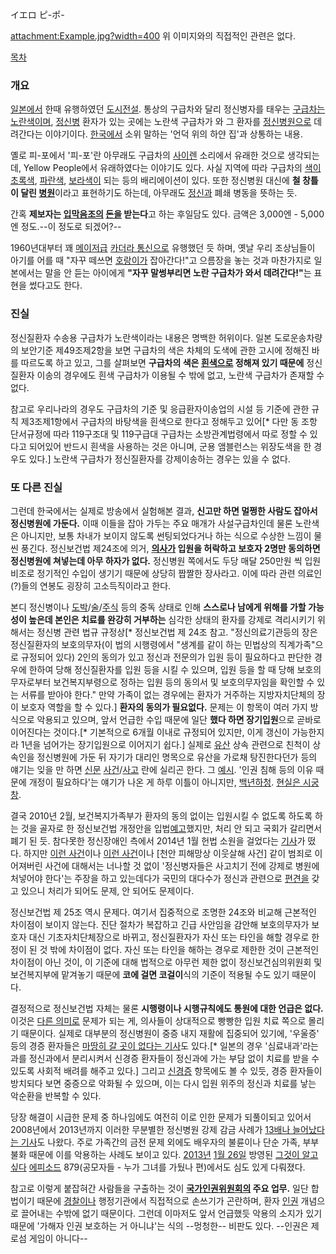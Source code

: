 イエロ ピ-ポ-

attachment:Example.jpg?width=400
위 이미지와의 직접적인 관련은 없다.

[[목차]]

=== 개요 ===
[[일본]]에서 한때 유행하였던 [[도시전설]]. 통상의 구급차와 달리 정신병자를 태우는 [[구급차]]는 [[노란색]]이며, [[정신병]] 환자가 있는 곳에는 노란색 구급차가 와 그 환자를 [[정신병원]]으로 데려간다는 이야기이다. [[한국]]에서 소위 말하는 '언덕 위의 하얀 집'과 상통하는 내용.

옐로 피-포에서 '피-포'란 아무래도 구급차의 [[사이렌]] 소리에서 유래한 것으로 생각되는데, Yellow People에서 유래하였다는 이야기도 있다. 사실 지역에 따라 구급차의 [[색]]이 [[초록색]], [[파란색]], [[보라색]]이 되는 등의 배리에이션이 있다. 또한 정신병원 대신에 '''철 창틀이 달린 [[병원]]'''이라고 표현하기도 하는데, 아무래도 [[정신과]] 폐쇄 병동을 뜻하는 듯.

간혹 '''제보자는 [[입막음]]조의 [[돈]]을 받는다'''고 하는 후일담도 있다. 금액은 3,000엔 - 5,000엔 정도.--이 정도로 되겠어?--

1960년대부터 꽤 [[메이저]]급 [[카더라 통신]]으로 유행했던 듯 하며, 옛날 우리 조상님들이 아기를 어를 때 "자꾸 떼쓰면 [[호랑이]]가 잡아간다!"고 으름장을 놓는 것과 마찬가지로 일본에서는 말을 안 듣는 아이에게 '''"자꾸 말썽부리면 노란 구급차가 와서 데려간다!"'''는 표현을 썼다고도 한다.

=== 진실 ===
정신질환자 수송용 구급차가 노란색이라는 내용은 명백한 허위이다. 일본 도로운송차량의 보안기준 제49조제2항을 보면 구급차의 색은 차체의 도색에 관한 고시에 정해진 바를 따르도록 하고 있고, 그를 살펴보면 '''구급차의 색은 [[흰색]]으로 정해져 있기 때문에''' 정신질환자 이송의 경우에도 흰색 구급차가 이용될 수 밖에 없고, 노란색 구급차가 존재할 수 없다. 

참고로 우리나라의 경우도 구급차의 기준 및 응급환자이송업의 시설 등 기준에 관한 규칙 제3조제1항에서 구급차의 바탕색을 흰색으로 한다고 정해두고 있어[* 다만 동 조항 단서규정에 따라 119구조대 및 119구급대 구급차는 소방관계법령에서 따로 정할 수 있다고 되어있어 반드시 흰색을 사용하는 것은 아니며, 군용 앰블런스는 위장도색을 한 경우도 있다.] 노란색 구급차가 정신질환자를 강제이송하는 경우는 있을 수 없다.
=== 또 다른 진실 ===
그런데 한국에서는 실제로 방송에서 실험해본 결과, '''신고만 하면 멀쩡한 사람도 잡아서 정신병원에 가둔다.''' 이때 이들을 잡아 가두는 주요 매개가 사설구급차인데 물론 노란색은 아니지만, 보통 차내가 보이지 않도록 썬팅되었다거나 하는 식으로 수상한 느낌이 물씬 풍긴다. 정신보건법 제24조에 의거, '''[[의사]]가 입원을 허락하고 보호자 2명만 동의하면 정신병원에 쳐넣는데 아무 하자가 없다.''' 정신병원 쪽에서도 두당 매달 250만원 씩 입원비조로 정기적인 수입이 생기기 때문에 상당히 짭짤한 장사라고. 이에 따라 관련 의료인(?)들의 연봉도 굉장히 고소득직이라고 한다.

본디 정신병이나 [[도박]]/[[술]]/[[주식]] 등의 중독 상태로 인해 '''스스로나 남에게 위해를 가할 가능성이 높은데 본인은 치료를 완강히 거부하는''' 심각한 상태의 환자를 강제로 격리시키기 위해서는 정신병 관련 법규 규정상[* 정신보건법 제 24조 참고. "정신의료기관등의 장은 정신질환자의 보호의무자(이 법의 시행령에서 "생계를 같이 하는 민법상의 직계가족"으로 규정되어 있다) 2인의 동의가 있고 정신과 전문의가 입원 등이 필요하다고 판단한 경우에 한하여 당해 정신질환자를 입원 등을 시킬 수 있으며, 입원 등을 할 때 당해 보호의무자로부터 보건복지부령으로 정하는 입원 등의 동의서 및 보호의무자임을 확인할 수 있는 서류를 받아야 한다." 만약 가족이 없는 경우에는 환자가 거주하는 지방자치단체의 장이 보호자 역할을 할 수 있다.] '''환자의 동의가 필요없다.''' 문제는 이 항목이 여러 가지 방식으로 악용되고 있으며, 앞서 언급한 수입 때문에 일단 '''했다 하면 장기입원'''으로 곧바로 이어진다는 것이다.[* 기본적으로 6개월 이내로 규정되어 있지만, 이게 갱신이 가능한지라 1년을 넘어가는 장기입원으로 이어지기 쉽다.] 실제로 [[유산]] 상속 관련으로 친척이 상속인을 정신병원에 가둔 뒤 자기가 대리인 명목으로 유산을 가로채 탕진한다던가 등의 얘기는 잊을 만 하면 [[신문]] [[사건]]/[[사고]] 란에 실리곤 한다. 그 [http://news.nate.com/view/20100605n02853 예시]. '인권 침해 등의 이유 때문에 개정이 필요하다'는 얘기가 나온 게 하루 이틀이 아니지만, [[백년하청]]. [[현실은 시궁창]].

결국 2010년 2월, 보건복지가족부가 환자의 동의 없이는 입원시킬 수 없도록 하도록 하는 것을 골자로 한 정신보건법 개정안을 입법[http://news.naver.com/main/read.nhn?mode=LSD&mid=sec&sid1=102&oid=020&aid=0002113193 예고]했지만, 처리 안 되고 국회가 갈리면서 폐기 된 듯. 참다못한 정신장애인 측에서 2014년 1월 헌법 소원을 걸었다는 [http://news.naver.com/main/read.nhn?mode=LSD&mid=sec&sid1=102&oid=422&aid=0000044582 기사]가 떴다. 하지만 [http://news.naver.com/main/read.nhn?mode=LPOD&mid=sec&oid=001&aid=0006866449&isYeonhapFlash=Y 이런 사건]이나 [http://news.naver.com/main/read.nhn?mode=LPOD&mid=sec&oid=001&aid=0006860712&isYeonhapFlash=Y 이런 사건]이나 [천안 피해망상 이웃살해 사건] 같이 범죄로 이어져버린 사건에 대해서는 너나할 것 없이 '정신병자들은 사고치기 전에 강제로 병원에 처넣어야 한다'는 주장을 하고 있는데다가 국민의 대다수가 정신과 관련으로 [[편견]]을 갖고 있으니 처리가 되어도 문제, 안 되어도 문제이다.

정신보건법 제 25조 역시 문제다. 여기서 집중적으로 조명한 24조와 비교해 근본적인 차이점이 보이지 않는다. 진단 절차가 복잡하고 긴급 사안임을 감안해 보호의무자가 보호자 대신 기초자치단체장으로 바뀌고, 정신질환자가 자신 또는 타인을 해할 경우로 한정이 된 것 밖에 차이점이 없다. 자신 또는 타인을 해하는 경우로 제한한 것이 근본적인 차이점이 아닌 것이, 이 기준에 대해 법적으로 아무런 제한 없이 정신보건심의위원회 및 보건복지부에 맡겨놓기 때문에 '''코에 걸면 코걸이'''식의 기준이 적용될 수도 있기 때문이다.

결정적으로 정신보건법 자체는 물론 '''시행령이나 시행규칙에도 통원에 대한 언급은 없다.''' 이것은 [[돈|다른 의미]]로 문제가 되는 게, 의사들이 상대적으로 빵빵한 입원 치료 쪽으로 몰리기 때문이다. 실제로 대부분의 정신병원이 중증 내지 재활에 집중되어 있기에, '우울증' 등의 경증 환자들은 [http://news.hankooki.com/lpage/culture/201209/h2012092521112486330.htm 마땅히 갈 곳이 없다는 기사]도 있다.[* 일본의 경우 '심료내과'라는 과를 정신과에서 분리시켜서 신경증 환자들이 정신과에 가는 부담 없이 치료를 받을 수 있도록 사회적 배려를 해주고 있다.] 그리고 [[신경증]] 항목에도 볼 수 있듯, 경증 환자들이 방치되다 보면 중증으로 악화될 수 있으며, 이는 다시 입원 위주의 정신과 치료를 낳는 악순환을 반복할 수 있다.

당장 해결이 시급한 문제 중 하나임에도 여전히 이로 인한 문제가 되풀이되고 있어서 2008년에서 2013년까지 이러한 무분별한 정신병원 강제 감금 사례가 [http://www.munhwa.com/news/view.html?no=20140328010712270720020 13배나 늘어났다는 기사]도 나왔다. 주로 가족간의 금전 문제 외에도 배우자의 불륜이나 단순 가족, 부부 불화 때문에 이를 악용하는 사례도 보이고 있다. [[2013년]] [[1월 26일]] 방영된 [[그것이 알고 싶다]] [[에피소드]] 879(공모자들 - 누가 그녀를 가뒀나 편)에서도 심도 있게 다뤄졌다.

참고로 이렇게 붙잡혀간 사람들을 구출하는 것이 '''[[국가인권위원회]]의 주요 업무.''' 일단 합법이기 때문에 [[경찰]]이나 행정기관에서 직접적으로 손쓰기가 곤란하며, 환자 [[인권]] 개념으로 끌어내는 수밖에 없기 때문이다. 그런데 이마저도 앞서 언급했듯 악용의 소지가 있기 때문에 '가해자 인권 보호하는 거 아니냐'는 식의 --멍청한-- 비판도 있다. --인권은 제로섬 게임이 아니다--
